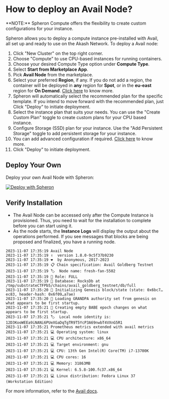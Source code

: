 
# How to deploy an Avail Node?

<Callout type="info">
  **NOTE:** Spheron Compute offers the flexibility to create custom
  configurations for your instance.
</Callout>

Spheron allows you to deploy a compute instance pre-installed with Avail, all set up and ready to use on the Akash Network.
To deploy a Avail node:

1. Click "New Cluster" on the top right corner.
2. Choose "Compute" to use CPU-based instances for running containers.
3. Choose your desired Compute Type option under **Compute Type**.
4. Select **Start from Marketplace App**.
5. Pick **Avail Node** from the marketplace.
6. Select your preferred **Region**, if any. If you do not add a region, the container will be deployed in **any** region for **Spot**, or in the **eu-east** region for **On Demand**. [Click here](/compute/cluster/#region) to know more.
7. Spheron will automatically select the recommended plan for the specific template. If you intend to move forward with the recommended plan, just Click "Deploy" to initiate deployment.
8. Select the instance plan that suits your needs. You can use the "Create Custom Plan" toggle to create custom plans for your CPU based instance.
9. Configure Storage (SSD) plan for your instance. Use the "Add Persistent Storage" toggle to add persistent storage for your instance.
10. You can add advanced configuration if required. [Click here](/compute/cluster/#advance-configuration-1) to know more.
11. Click "Deploy" to initiate deployment.

## Deploy Your Own

Deploy your own Avail Node with Spheron:

[![Deploy with Spheron](https://bafybeihxqi3jlv6cy2ogh6jjljinntisolbspxcrbgykyv6e5xyzujl3aa.ipfs.sphn.link/spheron-deploy.svg)](https://app.spheron.network/#/compute/marketplace?template=Avail%20Node)

## Verify Installation

- The Avail Node can be accessed only after the Compute Instance is provisioned.
  Thus, you need to wait for the installation to complete before you can start using it.
- As the node starts, the **Instance Logs** will display the output about the operations performed. If you see messages that blocks are being proposed and finalized, you have a running node.

```
2023-11-07 17:35:19 Avail Node
2023-11-07 17:35:19 ✌️  version 1.8.0-9c5f37b9230
2023-11-07 17:35:19 ❤️  by Anonymous, 2017-2023
2023-11-07 17:35:19 📋 Chain specification: Avail Goldberg Testnet
2023-11-07 17:35:19 🏷  Node name: fresh-fan-5502
2023-11-07 17:35:19 👤 Role: FULL
2023-11-07 17:35:19 💾 Database: RocksDb at /tmp/substrateCTFPb5/chains/avail_goldberg_testnet/db/full
2023-11-07 17:35:20 🔨 Initializing Genesis block/state (state: 0x6bc7…ec83, header-hash: 0x6f09…a7ae)
2023-11-07 17:35:20 👴 Loading GRANDPA authority set from genesis on what appears to be first startup.
2023-11-07 17:35:21 👶 Creating empty BABE epoch changes on what appears to be first startup.
2023-11-07 17:35:21 🏷  Local node identity is: 12D3KooWEEa9iNANi6PUeXGaDqTgTR9T5YcP3A69nwbT4VXnG5R1
2023-11-07 17:35:21 Prometheus metrics extended with avail metrics
2023-11-07 17:35:21 💻 Operating system: linux
2023-11-07 17:35:21 💻 CPU architecture: x86_64
2023-11-07 17:35:21 💻 Target environment: gnu
2023-11-07 17:35:21 💻 CPU: 13th Gen Intel(R) Core(TM) i7-13700K
2023-11-07 17:35:21 💻 CPU cores: 16
2023-11-07 17:35:21 💻 Memory: 31863MB
2023-11-07 17:35:21 💻 Kernel: 6.5.8-100.fc37.x86_64
2023-11-07 17:35:21 💻 Linux distribution: Fedora Linux 37 (Workstation Edition)
```

For more information, refer to the [Avail docs](https://docs.availproject.org/operate/node/docker/).

<Navigation name="Deploy Avail Node" />
